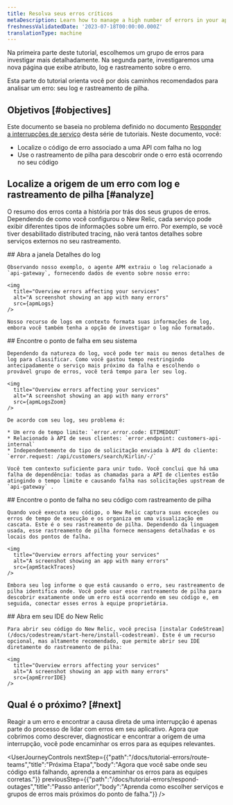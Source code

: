 ```yaml
---
title: Resolva seus erros críticos
metaDescription: Learn how to manage a high number of errors in your app.
freshnessValidatedDate: '2023-07-18T00:00:00.000Z'
translationType: machine
---
```







Na primeira parte deste tutorial, escolhemos um grupo de erros para investigar mais detalhadamente. Na segunda parte, investigaremos uma nova página que exibe atributo, log e rastreamento sobre o erro.

Esta parte do tutorial orienta você por dois caminhos recomendados para analisar um erro: seu log e rastreamento de pilha.

## Objetivos [#objectives]

Este documento se baseia no problema definido no documento [Responder a interrupções de serviço](/docs/tutorial-errors/respond-outages) desta série de tutoriais. Neste documento, você:

* Localize o código de erro associado a uma API com falha no log
* Use o rastreamento de pilha para descobrir onde o erro está ocorrendo no seu código

## Localize a origem de um erro com log e rastreamento de pilha [#analyze]

O resumo dos erros conta a história por trás dos seus grupos de erros. Dependendo de como você configurou o New Relic, cada serviço pode exibir diferentes tipos de informações sobre um erro. Por exemplo, se você tiver desabilitado distributed tracing, não verá tantos detalhes sobre serviços externos no seu rastreamento.

<Steps>
  <Step>
    ## Abra a janela Detalhes do log

    Observando nosso exemplo, o agente APM extraiu o log relacionado a `api-gateway`, fornecendo dados de evento sobre nosso erro:

    <img
      title="Overview errors affecting your services"
      alt="A screenshot showing an app with many errors"
      src={apmLogs}
    />

    Nosso recurso de logs em contexto formata suas informações de log, embora você também tenha a opção de investigar o log não formatado.
  </Step>

  <Step>
    ## Encontre o ponto de falha em seu sistema

    Dependendo da natureza do log, você pode ter mais ou menos detalhes de log para classificar. Como você gastou tempo restringindo antecipadamente o serviço mais próximo da falha e escolhendo o provável grupo de erros, você terá tempo para ler seu log.

    <img
      title="Overview errors affecting your services"
      alt="A screenshot showing an app with many errors"
      src={apmLogsZoom}
    />

    De acordo com seu log, seu problema é:

    * Um erro de tempo limite: `error.error.code: ETIMEDOUT`
    * Relacionado à API de seus clientes: `error.endpoint: customers-api-internal`
    * Independentemente do tipo de solicitação enviada à API do cliente: `error.request: /api/customers/search/Kirlin/-/`

    Você tem contexto suficiente para unir tudo. Você conclui que há uma falha de dependência: todas as chamadas para a API de clientes estão atingindo o tempo limite e causando falha nas solicitações upstream de `api-gateway` .
  </Step>

  <Step>
    ## Encontre o ponto de falha no seu código com rastreamento de pilha

    Quando você executa seu código, o New Relic captura suas exceções ou erros de tempo de execução e os organiza em uma visualização em cascata. Este é o seu rastreamento de pilha. Dependendo da linguagem usada, esse rastreamento de pilha fornece mensagens detalhadas e os locais dos pontos de falha.

    <img
      title="Overview errors affecting your services"
      alt="A screenshot showing an app with many errors"
      src={apmStackTraces}
    />

    Embora seu log informe o que está causando o erro, seu rastreamento de pilha identifica onde. Você pode usar esse rastreamento de pilha para descobrir exatamente onde um erro está ocorrendo em seu código e, em seguida, conectar esses erros à equipe proprietária.
  </Step>

  <Step>
    ## Abra em seu IDE do New Relic

    Para abrir seu código do New Relic, você precisa [instalar CodeStream](/docs/codestream/start-here/install-codestream). Este é um recurso opcional, mas altamente recomendado, que permite abrir seu IDE diretamente do rastreamento de pilha:

    <img
      title="Overview errors affecting your services"
      alt="A screenshot showing an app with many errors"
      src={apmErrorIDE}
    />
  </Step>
</Steps>

## Qual é o próximo? [#next]

Reagir a um erro e encontrar a causa direta de uma interrupção é apenas parte do processo de lidar com erros em seu aplicativo. Agora que cobrimos como descrever, diagnosticar e encontrar a origem de uma interrupção, você pode encaminhar os erros para as equipes relevantes.

<UserJourneyControls
  nextStep={{"path":"/docs/tutorial-errors/route-teams","title":"Próxima Etapa","body":"Agora que você sabe onde seu código está falhando, aprenda a encaminhar os erros para as equipes corretas."}}
  previousStep={{"path":"/docs/tutorial-errors/respond-outages","title":"Passo anterior","body":"Aprenda como escolher serviços e grupos de erros mais próximos do ponto de falha."}}
/>